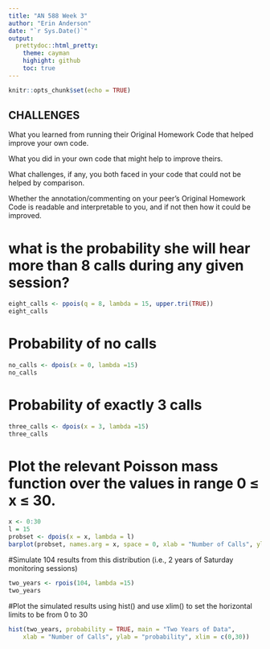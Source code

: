 ```yaml
---
title: "AN 588 Week 3"
author: "Erin Anderson"
date: "`r Sys.Date()`"
output: 
  prettydoc::html_pretty:
    theme: cayman
    highight: github
    toc: true
---
```


```r
knitr::opts_chunk$set(echo = TRUE)
```

## CHALLENGES 

What you learned from running their Original Homework Code that helped improve your own code.

What you did in your own code that might help to improve theirs.

What challenges, if any, you both faced in your code that could not be helped by comparison.

Whether the annotation/commenting on your peer’s Original Homework Code is readable and interpretable to you, and if not then how it could be improved.

# what is the probability she will hear more than 8 calls during any given session?
```r
eight_calls <- ppois(q = 8, lambda = 15, upper.tri(TRUE))
eight_calls
```
# Probability of no calls
```r
no_calls <- dpois(x = 0, lambda =15)
no_calls
```
# Probability of exactly 3 calls
```r
three_calls <- dpois(x = 3, lambda =15)
three_calls
```
# Plot the relevant Poisson mass function over the values in range 0 ≤ x ≤ 30.
```r
x <- 0:30
l = 15
probset <- dpois(x = x, lambda = l)
barplot(probset, names.arg = x, space = 0, xlab = "Number of Calls", ylab = "Probability", main = "Probability Mass Function")
```

#Simulate 104 results from this distribution (i.e., 2 years of Saturday monitoring sessions)
```r
two_years <- rpois(104, lambda =15)
two_years
```

#Plot the simulated results using hist() and use xlim() to set the horizontal limits to be from 0 to 30
```r
hist(two_years, probability = TRUE, main = "Two Years of Data",
    xlab = "Number of Calls", ylab = "probability", xlim = c(0,30))
```